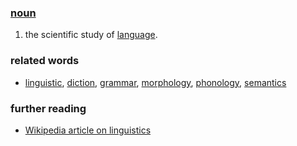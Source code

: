 ===[[noun]]===
#the scientific study of [[language]].
===related words===
*[[linguistic]], [[diction]], [[grammar]], [[morphology]], [[phonology]], [[semantics]] 
===further reading===
*[[w:linguistics|Wikipedia article on linguistics]]